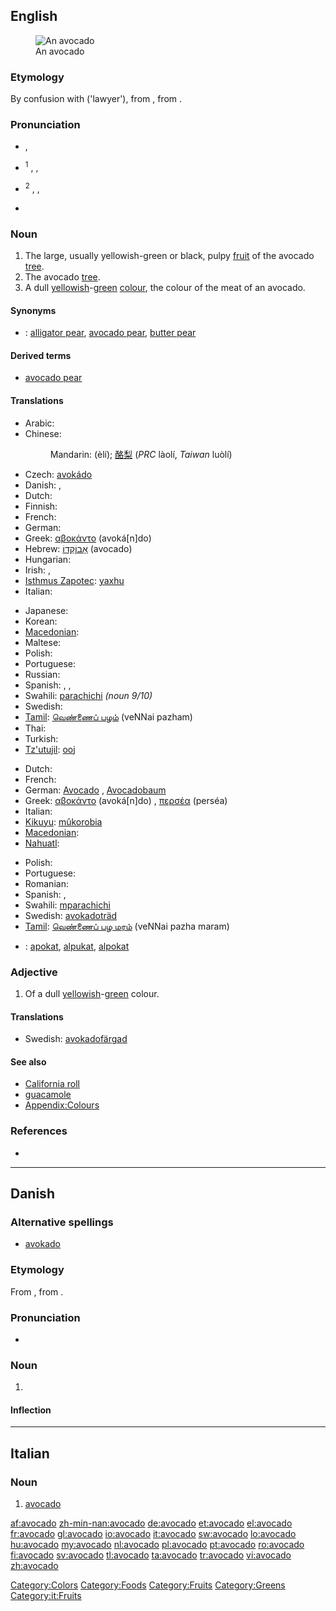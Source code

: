 {{wikipedia}}
{{wikibooks|cookbook=avocado}}
{{also|Avocado}}
==English==
[[Image:Avocado.jpeg|thumb|An avocado]]

===Etymology===
By confusion with {{etyl|es}} {{term|abogado}} ('lawyer'), from  {{etyl|es}} {{term|aguacate}}, from {{etyl|nah}} {{term|ahuacatl|lang=nah}}.

===Pronunciation===
* {{a|RP}} {{IPA|/ævəˈkɑːdəʊ/}}, {{SAMPA|/{v@"kA:d@U/}}
* {{a|US}}<sup>1</sup> {{enPR|ăvəkäʹdō}}, {{IPA|/ævəˈkɑdoʊ/}}, {{SAMPA|/{v@"kAdoU/}}
* {{a|US}}<sup>2</sup> {{enPR|ävəkäʹdō}}, {{IPA|/ɑvəˈkɑdoʊ/}}, {{SAMPA|/Av@"kAdoU/}}
* {{audio|En-us-avocado.ogg|Audio (US)}}
*: {{rhymes|ɑːdəʊ}}

===Noun===
{{en-noun|s|pl2=avocadoes|pl3=''rarely, the hypercorrect '''[[avocadi]]'''''}}

# The large, usually yellowish-green or black, pulpy [[fruit]] of the avocado [[tree]].
# The avocado [[tree]].
# A dull [[yellowish]]-[[green]] [[colour]], the colour of the meat of an avocado.
#: {{colour panel|avocado|6D6937}}

====Synonyms====
* {{italbrac|fruit}}: [[alligator pear]], [[avocado pear]], [[butter pear]]

====Derived terms====
* [[avocado pear]]

====Translations====
{{trans-top|fruit}}
* Arabic: {{t|ar|أفوكادو|m|tr='afukaadu}}
* Chinese:
*: Mandarin: {{zh-ts|鱷梨|鳄梨}} (èlí); [[酪梨]] (''PRC'' làolí, ''Taiwan'' luòlí)
* Czech: [[avokádo]] {{n}}
* Danish: {{t-|da|avocado|c}}, {{t-|da|avokado|c}}
* Dutch: {{t+|nl|avocado|m}}
* Finnish: {{t+|fi|avokado}}
* French: {{t+|fr|avocat|m}}
* German: {{t+|de|Avocado|f}}
* Greek: [[αβοκάντο]] (avoká[n]do) {{n}}
* Hebrew: [[אבוקדו|אָבוֹקָדוֹ]] (avocado) {{m}}
* Hungarian: {{t+|hu|avokádó}}
* Irish: {{t-|ga|abhacád|m|xs=Irish}}, {{t|ga|piorra abhcóide|f|xs=Irish}}
* [[Isthmus Zapotec]]: [[yaxhu]]
* Italian: {{t+|it|avocado|m}}
{{trans-mid}}
* Japanese: {{t-|ja|アボカド|tr=abokado}}
* Korean: {{t|ko|아보카도|tr=abokado|sc=Hang}}
* [[Macedonian]]: {{t-|mk|авокадо|n|tr=avokádo}}
* Maltese: {{t-|mt|avokado|m|xs=Maltese}}
* Polish: {{t-|pl|awokado|n}}
* Portuguese: {{t+|pt|abacate|m}}
* Russian: {{t+|ru|авокадо|n|tr=avokádo}} {{qualifier|indeclinable}}
* Spanish: {{t+|es|aguacate|m}}, {{t+|es|palta|f}} {{italbrac|Argentina|Bolivia|Chile|Ecuador|Paraguay|Uruguay}}, {{t-|es|cura|f}} {{italbrac|Colombia|dated - current usage : aguacate}}
* Swahili: [[parachichi]] ''(noun 9/10)''
* Swedish: {{t+|sv|avokado}}
* [[Tamil]]: [[வெண்ணைப் பழம்]] (veNNai pazham)
* Thai: {{t|th|อาโวคาโด|tr=aawohkhaadoh }}
* Turkish: {{t+|tr|avokado}}
* [[Tz'utujil]]: [[ooj]]
{{trans-bottom}}

{{trans-top|tree}}
* Dutch: {{t+|nl|avocadoboom|m}}
* French: {{t+|fr|avocatier|m}}
* German: [[Avocado]] {{f}}, [[Avocadobaum]] {{m}}
* Greek: [[αβοκάντο]] (avoká[n]do) {{n}}, [[περσέα]] (perséa) {{m}}
* Italian: {{t+|it|avocado|m}}
* [[Kikuyu]]: [[mûkorobia]]
* [[Macedonian]]: {{t-|mk|авокадо|n|tr=avokádo}}
* [[Nahuatl]]: {{t-|nah|ahuacatl|xs=Nahuatl}}
{{trans-mid}}
* Polish: {{t-|pl|awokado|n}}
* Portuguese: {{t+|pt|abacateiro|m}}
* Romanian: {{t+|ro|avocado|n}}
* Spanish: {{t+|es|aguacate|m}}, {{t-|es|palto|m}}
* Swahili: [[mparachichi]]
* Swedish: [[avokadoträd]] {{n}}
* [[Tamil]]: [[வெண்ணைப் பழ மரம்]] (veNNai pazha maram)
{{trans-bottom}}

{{trans-top|colour}}
{{trans-mid}}
{{trans-bottom}}

{{checktrans-top}}
<!--Remove this section once all of the translations below have been moved into the tables above.-->
* {{ttbc|Indonesian}}: [[apokat]], [[alpukat]], [[alpokat]]
{{checktrans-bottom}}

===Adjective===
{{en-adj|-}}

# Of a dull [[yellowish]]-[[green]] colour.

====Translations====
{{trans-top|Avocado-coloured}}
* Swedish: [[avokadofärgad]]
{{trans-mid}}
{{trans-bottom}}

====See also====
* [[California roll]]
* [[guacamole]]
* [[Appendix:Colours]]

===References===
*{{R:BBS}}

[[Category:Colors]]
[[Category:Foods]]
[[Category:Fruits]]
[[Category:Greens]]

----

==Danish==
{{wikipedia|lang=da}}

===Alternative spellings===
* [[avokado]]

===Etymology===
From {{etyl|es|da}} {{term|aguacate|lang=es}}, from {{etyl|nah|da}} {{term|ahuacatl|āhuacatl|testicle, avocado|lang=nah}}.

===Pronunciation===
* {{IPA|/avokaːdo/|[avoˈkʰæːd̥o]|lang=da}}

===Noun===
{{da-noun|en|er}}

# {{l|en|avocado}}

====Inflection====
{{da-noun-infl|en|er}}

----

==Italian==

===Noun===
{{it-noun|avocad|m|o|i}}

# [[#English|avocado]]

[[Category:it:Fruits]]

[[af:avocado]]
[[zh-min-nan:avocado]]
[[de:avocado]]
[[et:avocado]]
[[el:avocado]]
[[fr:avocado]]
[[gl:avocado]]
[[io:avocado]]
[[it:avocado]]
[[sw:avocado]]
[[lo:avocado]]
[[hu:avocado]]
[[my:avocado]]
[[nl:avocado]]
[[pl:avocado]]
[[pt:avocado]]
[[ro:avocado]]
[[fi:avocado]]
[[sv:avocado]]
[[tl:avocado]]
[[ta:avocado]]
[[tr:avocado]]
[[vi:avocado]]
[[zh:avocado]]